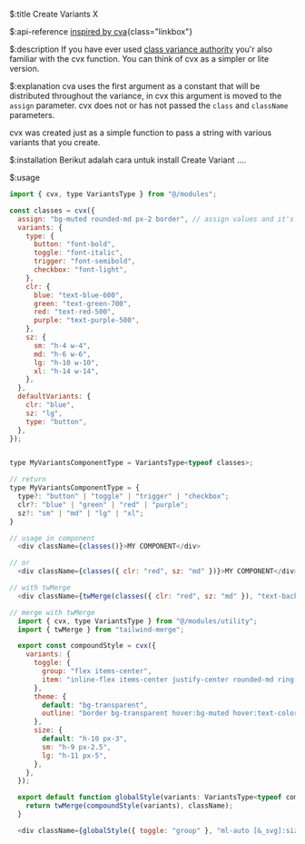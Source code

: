 $:title
Create Variants X

$:api-reference
[inspired by cva](https://cva.style/docs){class="linkbox"}

$:description
If you have ever used [class variance authority](https://cva.style/docs) you'r also familiar with the cvx function. You can think of cvx as a simpler or lite version.

$:explanation
cva uses the first argument as a constant that will be distributed throughout the variance, in cvx this argument is moved to the `assign` parameter. cvx does not or has not passed the `class` and `className` parameters.

cvx was created just as a simple function to pass a string with various variants that you create.

$:installation
Berikut adalah cara untuk install Create Variant ....

$:usage
```js showLineNumbers{number}
import { cvx, type VariantsType } from "@/modules";

const classes = cvx({
  assign: "bg-muted rounded-md px-2 border", // assign values and it's optional
  variants: {
    type: {
      button: "font-bold",
      toggle: "font-italic",
      trigger: "font-semibold",
      checkbox: "font-light",
    },
    clr: {
      blue: "text-blue-600",
      green: "text-green-700",
      red: "text-red-500",
      purple: "text-purple-500",
    },
    sz: {
      sm: "h-4 w-4",
      md: "h-6 w-6",
      lg: "h-10 w-10",
      xl: "h-14 w-14",
    },
  },
  defaultVariants: {
    clr: "blue",
    sz: "lg",
    type: "button",
  },
});


type MyVariantsComponentType = VariantsType<typeof classes>;

// return
type MyVariantsComponentType = {
  type?: "button" | "toggle" | "trigger" | "checkbox";
  clr?: "blue" | "green" | "red" | "purple";
  sz?: "sm" | "md" | "lg" | "xl";
}

// usage in component
  <div className={classes()}>MY COMPONENT</div>

// or
  <div className={classes({ clr: "red", sz: "md" })}>MY COMPONENT</div>

// with twMerge
  <div className={twMerge(classes({ clr: "red", sz: "md" }), "text-background font-extrabold border-0")}>MY COMPONENT</div>

// merge with twMerge
  import { cvx, type VariantsType } from "@/modules/utility";
  import { twMerge } from "tailwind-merge";

  export const compoundStyle = cvx({
    variants: {
      toggle: {
        group: "flex items-center",
        item: "inline-flex items-center justify-center rounded-md ring-offset-background transition-colors hover:bg-muted hover:text-muted-foreground focus-visible:outline-none focus-visible:ring-2 focus-visible:ring-background focus-visible:ring-offset-2 disabled:pointer-events-none disabled:opacity-50 data-[state=on]:text-color",
      },
      theme: {
        default: "bg-transparent",
        outline: "border bg-transparent hover:bg-muted hover:text-color",
      },
      size: {
        default: "h-10 px-3",
        sm: "h-9 px-2.5",
        lg: "h-11 px-5",
      },
    },
  });

  export default function globalStyle(variants: VariantsType<typeof compoundStyle>, className?: string) {
    return twMerge(compoundStyle(variants), className);
  }

  <div className={globalStyle({ toggle: "group" }, "ml-auto [&_svg]:size-5")} />
```
